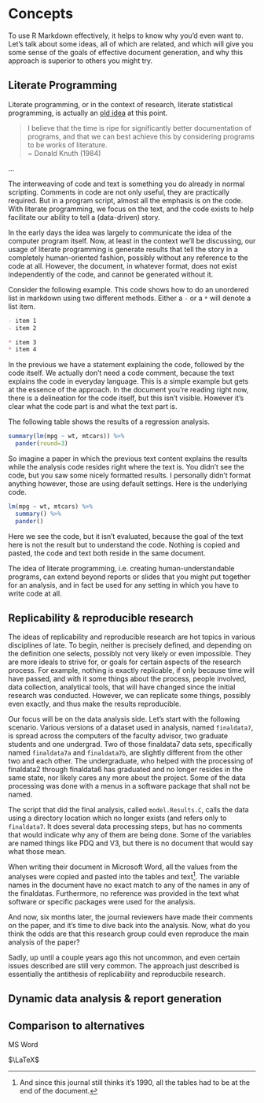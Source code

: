 # Concepts

To use R Markdown effectively, it helps to know why you'd even want to. Let's talk about some ideas, all of which are related, and which will give you some sense of the goals of effective document generation, and why this approach is superior to others you might try.


## Literate Programming

<span class="emph">Literate programming</span>, or in the context of research, literate statistical programming, is actually an [old idea](http://www.literateprogramming.com/knuthweb.pdf) at this point.  

> I believe that the time is ripe for significantly better documentation of programs, and that we can best achieve this by considering programs to be works of literature. <br> ~ Donald Knuth (1984)

...

The interweaving of code and text is something you do already in normal scripting.  Comments in code are not only useful, they are practically required.  But in a program script, almost all the emphasis is on the code.  With literate programming, we focus on the text, and the code exists to help facilitate our ability to tell a (data-driven) story.

In the early days the idea was largely to communicate the idea of the computer program itself. Now, at least in the context we'll be discussing, our usage of literate programming is generate results that tell the story in a completely human-oriented fashion, possibly without any reference to the code at all.  However, the document, in whatever format, does not exist independently of the code, and cannot be generated without it.

Consider the following example. This code shows how to do an unordered list in markdown using two different methods.  Either a `-` or a `*` will denote a list item.

```markdown
- item 1
- item 2

* item 3
* item 4
```

In the previous we have a statement explaining the code, followed by the code itself. We actually don't need a code comment, because the text explains the code in everyday language.  This is a simple example but gets at the essence of the approach.  In the document you're reading right now, there is a delineation for the code itself, but this isn't visible. However it's clear what the code part is and what the text part is.  

The following table shows the results of a regression analysis.

```r
summary(lm(mpg ~ wt, mtcars)) %>% 
  pander(round=3)
```

So imagine a paper in which the previous text content explains the results while the analysis code resides right where the text is.  You didn't see the code, but you saw some nicely formatted results. I personally didn't format anything however, those are using default settings.  Here is the underlying code.


```r
lm(mpg ~ wt, mtcars) %>% 
  summary() %>% 
  pander()
```

Here we see the code, but it isn't evaluated, because the goal of the text here is not the result but to understand the code.  Nothing is copied and pasted, the code and text both reside in the same document.

The idea of literate programming, i.e. creating human-understandable programs, can extend beyond reports or slides that you might put together for an analysis, and in fact be used for any setting in which you have to write code at all.


## Replicability & reproducible research

The ideas of <span class="emph">replicability</span> and <span class="emph">reproducible research</span> are hot topics in various disciplines of late.  To begin, neither is precisely defined, and depending on the definition one selects, possibly not very likely or even impossible.  They are more ideals to strive for, or goals for certain aspects of the research process.  For example, nothing is exactly replicable, if only because time will have passed, and with it some things about the process, people involved, data collection, analytical tools, that will have changed since the initial research was conducted.  However, we can replicate some things, possibly even exactly, and thus make the results reproducible.

Our focus will be on the data analysis side.  Let's start with the following scenario. Various versions of a dataset used in analysis, named  `finaldata7`, is spread across the computers of the faculty advisor, two graduate students and one undergrad. Two of those finaldata7 data sets, specifically named `finaldata7a` and `finaldata7b`, are slightly different from the other two and each other.  The undergraduate, who helped with the processing of finaldata2 through finaldata6 has graduated and no longer resides in the same state, nor likely cares any more about the project.  Some of the data processing was done with a menus in a software package that shall not be named.

The script that did the final analysis, called `model.Results.C`, calls the data using a directory location which no longer exists (and refers only to `finaldata7`.  It does several data processing steps, but has no comments that would indicate why any of them are being done.  Some of the variables are named things like PDQ and V3, but there is no document that would say what those mean.

When writing their document in Microsoft Word, all the values from the analyses were copied and pasted into the tables and text[^intheback].  The variable names in the document have no exact match to any of the names in any of the finaldatas.  Furthermore, no reference was provided in the text what software or specific packages were used for the analysis.  


And now, six months later, the journal reviewers have made their comments on the paper, and it's time to dive back into the analysis.  Now, what do you think the odds are that this research group could even reproduce the main analysis of the paper?

Sadly, up until a couple years ago this not uncommon, and even certain issues described are still very common.  The approach just described is essentially the antithesis of replicability and reproducbile research.


  
## Dynamic data analysis & report generation


## Comparison to alternatives

MS Word

$\LaTeX$



[^intheback]: And since this journal still thinks it's 1990, all the tables had to be at the end of the document.